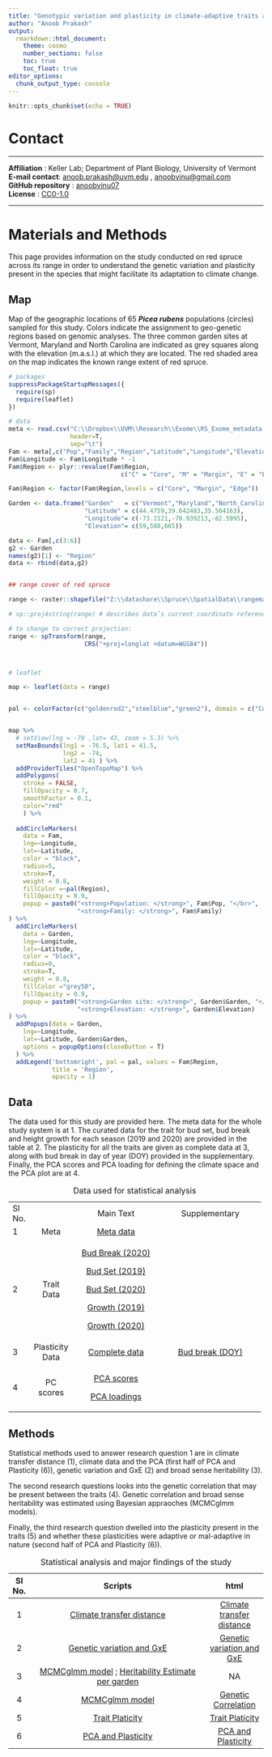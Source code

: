 ```yaml
---
title: "Genotypic variation and plasticity in climate-adaptive traits after range expansion and fragmentation of red spruce (*Picea rubens* Sarg.)"
author: "Anoob Prakash"
output:
  rmarkdown::html_document:
    theme: cosmo  
    number_sections: false
    toc: true
    toc_float: true
editor_options: 
  chunk_output_type: console
---
```


```r
knitr::opts_chunk$set(echo = TRUE)
```

# Contact

------------------------------------------------------------------------

**Affiliation** : Keller Lab; Department of Plant Biology, University of Vermont\
**E-mail contact**: [anoob.prakash\@uvm.edu](mailto:anoob.prakash@uvm.edu){.email} , [anoobvinu\@gmail.com](mailto:anoob.vinu@gmail.com){.email}\
**GitHub repository** : [anoobvinu07](https://github.com/anoobvinu07/NSF_RedSpruce_CG){.uri}\
**License** : [CC0-1.0](https://github.com/anoobvinu07/NSF_RedSpruce_CG/blob/main/LICENSE)

------------------------------------------------------------------------

# Materials and Methods {.tabset .tabset-fade .tabset-pills}

This page provides information on the study conducted on red spruce across its range in order to understand the genetic variation and plasticity present in the species that might facilitate its adaptation to climate change.

## Map  

Map of the geographic locations of 65 ***Picea rubens*** populations (circles) sampled for this study. Colors indicate the assignment to geo-genetic regions based on genomic analyses. The three common garden sites at Vermont, Maryland and North Carolina are indicated as grey squares along with the elevation (m.a.s.l.) at which they are located. The red shaded area on the map indicates the known range extent of red spruce. 

```r
# packages  
suppressPackageStartupMessages({
  require(sp)
  require(leaflet)
})

# data
meta <- read.csv("C:\\Dropbox\\UVM\\Research\\Exome\\RS_Exome_metadata.txt",
                 header=T,
                 sep="\t")
Fam <- meta[,c("Pop","Family","Region","Latitude","Longitude","Elevation")]
Fam$Longitude <- Fam$Longitude * -1
Fam$Region <- plyr::revalue(Fam$Region,
                               c("C" = "Core", "M" = "Margin", "E" = "Edge"))

Fam$Region <- factor(Fam$Region,levels = c("Core", "Margin", "Edge"))

Garden <- data.frame("Garden"   = c("Vermont","Maryland","North_Carolina"),
                     "Latitude" = c(44.4759,39.642483,35.504163),
                     "Longitude"= c(-73.2121,-78.939213,-82.5995),
                     "Elevation"= c(59,588,665))

data <- Fam[,c(3:6)]
g2 <- Garden
names(g2)[1] <- "Region"
data <- rbind(data,g2)


## range cover of red spruce

range <- raster::shapefile("Z:\\datashare\\Spruce\\SpatialData\\rangemaps\\spruce\\picerube\\picerube.shp")

# sp::proj4string(range) # describes data’s current coordinate reference system

# to change to correct projection:
range <- spTransform(range,
                     CRS("+proj=longlat +datum=WGS84"))



# leaflet  

map <- leaflet(data = range)


pal <- colorFactor(c("goldenrod2","steelblue","green2"), domain = c("Core", "Margin","Edge"))


map %>%
  # setView(lng = -70 ,lat= 43, zoom = 5.3) %>%
  setMaxBounds(lng1 = -76.5, lat1 = 41.5, 
               lng2 = -74,
               lat2 = 41 ) %>% 
  addProviderTiles("OpenTopoMap") %>% 
  addPolygons(
    stroke = FALSE,
    fillOpacity = 0.7,
    smoothFactor = 0.1,
    color="red"
    ) %>% 
  
  addCircleMarkers(
    data = Fam, 
    lng=~Longitude,
    lat=~Latitude,
    color = "black",
    radius=5,
    stroke=T,
    weight = 0.8,
    fillColor =~pal(Region),
    fillOpacity = 0.9,
    popup = paste0("<strong>Population: </strong>", Fam$Pop, "</br>",
                   "<strong>Family: </strong>", Fam$Family)
) %>% 
  addCircleMarkers(
    data = Garden, 
    lng=~Longitude,
    lat=~Latitude,
    color = "black",
    radius=8,
    stroke=T,
    weight = 0.8,
    fillColor ="grey50",
    fillOpacity = 0.9,
    popup = paste0("<strong>Garden site: </strong>", Garden$Garden, "</br>",
                   "<strong>Elevation: </strong>", Garden$Elevation)
) %>% 
  addPopups(data = Garden, 
    lng=~Longitude,
    lat=~Latitude, Garden$Garden,
    options = popupOptions(closeButton = T)
  ) %>% 
  addLegend('bottomright', pal = pal, values = Fam$Region,
            title = 'Region',
            opacity = 1)

```
 

## Data

The data used for this study are provided here. The meta data for the whole study system is at 1. The curated data for the trait for bud set, bud break and height growth for each season (2019 and 2020) are provided in the table at 2. The plasticity for all the traits are given as complete data at 3, along with bud break in day of year (DOY) provided in the supplementary. Finally, the PCA scores and PCA loading for defining the climate space and the PCA plot are at 4.

+--------+:---------------:+:---------------------------------------------------------:+:-----------------------------------------------------------------:+
| Sl No. |                 | Main Text                                                 | Supplementary                                                     |
+--------+-----------------+-----------------------------------------------------------+-------------------------------------------------------------------+
| 1      | Meta            | [Meta data](./data/meta/RS_Exome_metadata.txt)            |                                                                   |
+--------+-----------------+-----------------------------------------------------------+-------------------------------------------------------------------+
| 2      | Trait Data      | [Bud Break (2020)](./data/trait_data/BudBreak_2020.csv)   |                                                                   |
|        |                 |                                                           |                                                                   |
|        |                 | [Bud Set (2019)](./data/trait_data/BudSet_2019.csv)       |                                                                   |
|        |                 |                                                           |                                                                   |
|        |                 | [Bud Set (2020)](./data/trait_data/BudSet_2020.csv)       |                                                                   |
|        |                 |                                                           |                                                                   |
|        |                 | [Growth (2019)](./data/trait_data/Growth_2019.csv)        |                                                                   |
|        |                 |                                                           |                                                                   |
|        |                 | [Growth (2020)](./data/trait_data/Growth_2020.csv)        |                                                                   |
+--------+-----------------+-----------------------------------------------------------+-------------------------------------------------------------------+
| 3      | Plasticity Data | [Complete data](./data/plasticity_data/Plasticity_TD.csv) | [Bud break (DOY)](./data/plasticity_data/Plasticity_TD_bbDOY.csv) |
+--------+-----------------+-----------------------------------------------------------+-------------------------------------------------------------------+
| 4      | PC scores       | [PCA scores](./data/PCA/PCA_score.csv)                    |                                                                   |
|        |                 |                                                           |                                                                   |
|        |                 | [PCA loadings](./data/PCA/PCA_loadings.csv)               |                                                                   |
+--------+-----------------+-----------------------------------------------------------+-------------------------------------------------------------------+

: Data used for statistical analysis

## Methods

Statistical methods used to answer research question 1 are in climate transfer distance (1), climate data and the PCA (first half of PCA and Plasticity (6)), genetic variation and GxE (2) and broad sense heritability (3).

The second research questions looks into the genetic correlation that may be present between the traits (4). Genetic correlation and broad sense heritability was estimated using Bayesian appraoches (MCMCglmm models).

Finally, the third research question dwelled into the plasticity present in the traits (5) and whether these plasticities were adaptive or mal-adaptive in nature (second half of PCA and Plasticity (6)).

+--------+---------------------------------------------------------------------------------------------------------------------------------------------------------------------------------------------------------------------------------+-----------------------------------------------------------------------+
| Sl No. | Scripts                                                                                                                                                                                                                         | html                                                                  |
+:======:+:===============================================================================================================================================================================================================================:+:=====================================================================:+
| 1      | [Climate transfer distance](https://github.com/anoobvinu07/NSF_RedSpruce_CG/blob/main/5_traitPlasticity_TD.Rmd)                                                                                                                 | [Climate transfer distance](./5_traitPlasticity_TD.html)              |
+--------+---------------------------------------------------------------------------------------------------------------------------------------------------------------------------------------------------------------------------------+-----------------------------------------------------------------------+
| 2      | [Genetic variation and GxE](https://github.com/anoobvinu07/NSF_RedSpruce_CG/blob/main/0_reaction_norms.Rmd)                                                                                                                     | [Genetic variation and GxE](./0_reaction_norms.html)                  |
+--------+---------------------------------------------------------------------------------------------------------------------------------------------------------------------------------------------------------------------------------+-----------------------------------------------------------------------+
| 3      | [MCMCglmm model](https://github.com/anoobvinu07/NSF_RedSpruce_CG/blob/main/1_heritability.R) ; [Heritability Estimate per garden](https://github.com/anoobvinu07/NSF_RedSpruce_CG/blob/main/2_heritability_values_per_garden.R) | NA                                                                    |
+--------+---------------------------------------------------------------------------------------------------------------------------------------------------------------------------------------------------------------------------------+-----------------------------------------------------------------------+
| 4      | [MCMCglmm model](https://github.com/anoobvinu07/NSF_RedSpruce_CG/blob/main/3_genetic_correlation_MCMCmodel_final.R)                                                                                                             | [Genetic Correlation](./4_genetic_correlation_plots.html)             |
+--------+---------------------------------------------------------------------------------------------------------------------------------------------------------------------------------------------------------------------------------+-----------------------------------------------------------------------+
| 5      | [Trait Platicity](https://github.com/anoobvinu07/NSF_RedSpruce_CG/blob/43568608406da6a6abf7ee74a50b7509ea2bacc2/7_traitPlasticity_family_and_pop_blup_plots.Rmd)                                                                | [Trait Platicity](./7_traitPlasticity_family_and_pop_blup_plots.html) |
+--------+---------------------------------------------------------------------------------------------------------------------------------------------------------------------------------------------------------------------------------+-----------------------------------------------------------------------+
| 6      | [PCA and Plasticity](https://github.com/anoobvinu07/NSF_RedSpruce_CG/blob/main/10_PCA_and_Plasticity.Rmd)                                                                                                                       | [PCA and Plasticity](./10_PCA_and_Plasticity.html)                    |
+--------+---------------------------------------------------------------------------------------------------------------------------------------------------------------------------------------------------------------------------------+-----------------------------------------------------------------------+

: Statistical analysis and major findings of the study
